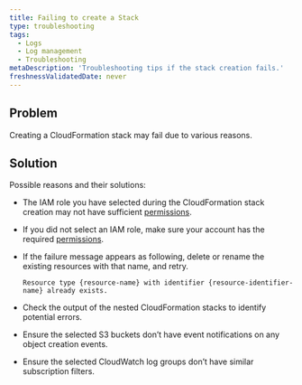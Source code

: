 ```yaml
---
title: Failing to create a Stack
type: troubleshooting
tags:
  - Logs
  - Log management
  - Troubleshooting
metaDescription: 'Troubleshooting tips if the stack creation fails.'
freshnessValidatedDate: never
---
```


## Problem

Creating a CloudFormation stack may fail due to various reasons.

## Solution

Possible reasons and their solutions:

* The IAM role you have selected during the CloudFormation stack creation may not have sufficient [permissions](https://docs.aws.amazon.com/ARG/latest/userguide/gettingstarted-prereqs-permissions.html).
* If you did not select an IAM role, make sure your account has the required [permissions](/docs/accounts/accounts-billing/new-relic-one-user-management/user-permissions/#logs).
* If the failure message appears as following, delete or rename the existing resources with that name, and retry.

  `Resource type {resource-name} with identifier {resource-identifier-name} already exists.`

* Check the output of the nested CloudFormation stacks to identify potential errors.
* Ensure the selected S3 buckets don’t have event notifications on any object creation events.
* Ensure the selected CloudWatch log groups don’t have similar subscription filters.